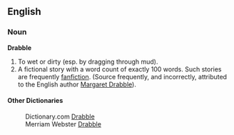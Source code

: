 ==English==
===Noun===
'''Drabble'''
# To wet or dirty (esp. by dragging through mud).
# A fictional story with a word count of exactly 100 words. Such stories are frequently [[fanfiction]]. (Source frequently, and incorrectly, attributed to the English author [http://en.wikipedia.org/wiki/Margaret_Drabble Margaret Drabble]).

====Other Dictionaries====

:Dictionary.com [http://dictionary.reference.com/search?q=drabble Drabble]
:Merriam Webster [http://www.m-w.com/cgi-bin/dictionary?book=Dictionary&va=drabble&x=0&y=0 Drabble]